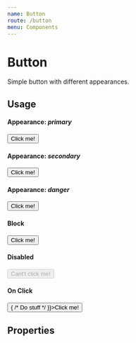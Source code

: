 ```yaml
---
name: Button
route: /button
menu: Components
---
```



# Button

Simple button with different appearances.

## Usage

#### Appearance: ***primary***

<Playground>
  <Button appearance="primary">Click me!</Button>
</Playground>

#### Appearance: ***secondary***

<Playground>
  <Button appearance="secondary">Click me!</Button>
</Playground>

#### Appearance: ***danger***

<Playground>
  <Button appearance="danger">Click me!</Button>
</Playground>

#### Block

<Playground>
  <Button appearance="primary" block>Click me!</Button>
</Playground>

#### Disabled

<Playground>
  <Button appearance="primary" disabled>Cant't click me!</Button>
</Playground>

#### On Click

<Playground>
  <Button appearance="primary" onClick={() => { /* Do stuff */ }}>Click me!</Button>
</Playground>

## Properties

<Props of={Button} />

